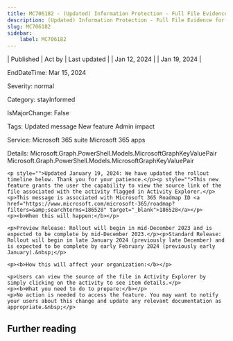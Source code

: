 ```yaml
---
title: MC706182 - (Updated) Information Protection - Full File Evidence for all workloads in Activity Explorer
description: (Updated) Information Protection - Full File Evidence for all workloads in Activity Explorer
slug: MC706182
sidebar:
    label: MC706182
---
```



| Published | Act by | Last updated |
| Jan 12, 2024 |  | Jan 19, 2024 |

EndDateTime: Mar 15, 2024

Severity: normal

Category: stayInformed

IsMajorChange: False

Tags: Updated message New feature Admin impact

Service: Microsoft 365 suite Microsoft 365 apps

Details: Microsoft.Graph.PowerShell.Models.MicrosoftGraphKeyValuePair Microsoft.Graph.PowerShell.Models.MicrosoftGraphKeyValuePair

```
<p style="">Updated January 19, 2024: We have updated the rollout timeline below. Thank you for your patience.</p><p style="">This new feature grants the user the capability to view the source link of the file associated with the activity flagged in Activity Explorer.</p>
<p>This message is associated with Microsoft 365 Roadmap ID <a href="https://www.microsoft.com/microsoft-365/roadmap?filters=&amp;searchterms=186528" target="_blank">186528</a></p>
<p><b>When this will happen:</b></p>

<p>Preview Release: Rollout will begin in mid-December 2023 and is expected to be complete by mid-December 2023.</p><p>Standard Release: Rollout will begin in late January 2024 (previously late December) and is expected to be complete by early February 2024 (previously early January).&nbsp;</p>

<p><b>How this will affect your organization:</b></p>

<p>Users can view the source of the file in Activity Explorer by simply clicking on the activity to see item details.</p>
<p><b>What you need to do to prepare:</b></p>
<p>No action is needed to access the feature. You may want to notify your users about this change and update any relevant documentation as appropriate.&nbsp;</p>
```

## Further reading
